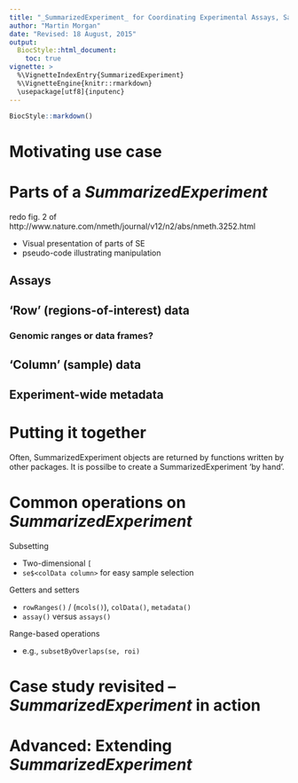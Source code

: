 ```yaml
---
title: "_SummarizedExperiment_ for Coordinating Experimental Assays, Samples, and Regions of Interest"
author: "Martin Morgan"
date: "Revised: 18 August, 2015"
output:
  BiocStyle::html_document:
    toc: true
vignette: >
  %\VignetteIndexEntry{SummarizedExperiment}
  %\VignetteEngine{knitr::rmarkdown}
  \usepackage[utf8]{inputenc}
---
```


```r
BiocStyle::markdown()
```

# Motivating use case

# Parts of a _SummarizedExperiment_

redo fig. 2 of http://www.nature.com/nmeth/journal/v12/n2/abs/nmeth.3252.html

- Visual presentation of parts of SE
- pseudo-code illustrating manipulation

## Assays

## 'Row' (regions-of-interest) data

### Genomic ranges or data frames?

## 'Column' (sample) data

## Experiment-wide metadata

# Putting it together

Often, SummarizedExperiment objects are returned by functions written
by other packages. It is possilbe to create a SummarizedExperiment 'by
hand'.

# Common operations on _SummarizedExperiment_

Subsetting

- Two-dimensional `[`
- `se$<colData column>` for easy sample selection

Getters and setters

- `rowRanges()` / (`mcols()`), `colData()`, `metadata()`
- `assay()` versus `assays()`

Range-based operations

- e.g., `subsetByOverlaps(se, roi)`

# Case study revisited -- _SummarizedExperiment_ in action

# Advanced: Extending _SummarizedExperiment_